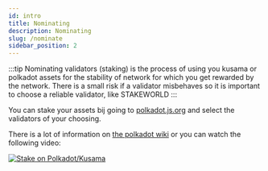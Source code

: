 ```yaml
---
id: intro
title: Nominating
description: Nominating
slug: /nominate
sidebar_position: 2
---
```


:::tip
Nominating validators (staking) is the process of using you kusama or polkadot assets for the stability of network for which you get rewarded by the network. There is a small risk if a validator misbehaves so it is important to choose a reliable validator, like STAKEWORLD
:::

You can stake your assets bij going to [polkadot.js.org](https://polkadot.js.org/apps/#/staking/targets?filter=stakeworld) and select the validators of your choosing. 
 
There is a lot of information on [the polkadot wiki](https://wiki.polkadot.network/docs/maintain-guides-how-to-nominate-polkadot) or you can watch the following video:

[![Stake on Polkadot/Kusama](https://img.youtube.com/vi/FCXC0CDhyS4/0.jpg)](https://youtu.be/FCXC0CDhyS4)

